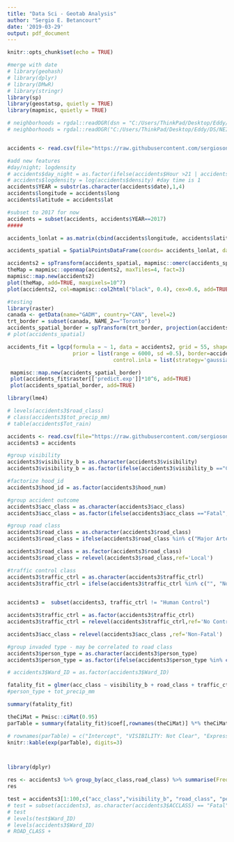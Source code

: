 ```yaml
---
title: "Data Sci - Geotab Analysis"
author: "Sergio E. Betancourt"
date: '2019-03-29'
output: pdf_document
---
```


```r
knitr::opts_chunk$set(echo = TRUE)
```


```r
#merge with date
# library(geohash)
# library(dplyr)
# library(DMwR)
# library(stringr)
library(sp)
library(geostatsp, quietly = TRUE)
library(mapmisc, quietly = TRUE)

# neighborhoods = rgdal::readOGR(dsn = "C:/Users/ThinkPad/Desktop/Eddy/DS", layer = "NEIGHBORHOODS_WGS84")
# neighborhoods = rgdal::readOGR("C:/Users/ThinkPad/Desktop/Eddy/DS/NEIGHBORHOODS_WGS84.shp",layer="NEIGHBORHOODS_WGS84")


accidents <- read.csv(file="https://raw.githubusercontent.com/sergiosonline/data_sci_geo/master/data/final/accidents.csv", header=TRUE)

#add new features
#day/night; logdensity
# accidents$day_night = as.factor(ifelse(accidents$Hour >21 | accidents$Hour <6, "Night", "Day")) #day time is 1
# accidents$logdensity = log(accidents$density) #day time is 1
accidents$YEAR = substr(as.character(accidents$date),1,4)
accidents$longitude = accidents$long
accidents$latitude = accidents$lat

#subset to 2017 for now
accidents = subset(accidents, accidents$YEAR==2017)
#####

accidents_lonlat = as.matrix(cbind(accidents$longitude, accidents$latitude),nrow=nrow(accidents))

accidents_spatial = SpatialPointsDataFrame(coords= accidents_lonlat, data = accidents, coords.nrs = numeric(0), CRS("+proj=longlat +datum=WGS84 +ellps=WGS84 +towgs84=0,0,0"),  bbox = NULL)

accidents2 = spTransform(accidents_spatial, mapmisc::omerc(accidents_spatial, angle=-17))
theMap = mapmisc::openmap(accidents2, maxTiles=4, fact=3)
mapmisc::map.new(accidents2)
plot(theMap, add=TRUE, maxpixels=10^7)
plot(accidents2, col=mapmisc::col2html("black", 0.4), cex=0.6, add=TRUE)
```


```r
#testing
library(raster)
canada <- getData(name="GADM", country="CAN", level=2)
trt_border = subset(canada, NAME_2=="Toronto")
accidents_spatial_border = spTransform(trt_border, projection(accidents2))
# plot(accidents_spatial)
```



```r
accidents_fit = lgcp(formula = ~ 1, data = accidents2, grid = 55, shape = 1, buffer = 2000, 
                     prior = list(range = 6000, sd =0.5), border=accidents_spatial_border, 
                                  control.inla = list(strategy='gaussian'), verbose=FALSE, covariates = list(ROAD_CLASS = accidents2$ROAD_CLASS))

 mapmisc::map.new(accidents_spatial_border)
 plot(accidents_fit$raster[['predict.exp']]*10^6, add=TRUE)
 plot(accidents_spatial_border, add=TRUE)

```


```r
library(lme4)

# levels(accidents3$road_class)
# class(accidents3$tot_precip_mm)
# table(accidents$Tot_rain)

accidents <- read.csv(file="https://raw.githubusercontent.com/sergiosonline/data_sci_geo/master/data/final/accidents.csv", header=TRUE)
accidents3 = accidents

#group visibility
accidents3$visibility_b = as.character(accidents3$visibility)
accidents3$visibility_b = as.factor(ifelse(accidents3$visibility_b =="Clear", "Clear", "Not Clear"))

#factorize hood_id
accidents3$hood_id = as.factor(accidents3$hood_num)

#group accident outcome
accidents3$acc_class = as.character(accidents3$acc_class)
accidents3$acc_class = as.factor(ifelse(accidents3$acc_class =="Fatal", "Fatal", "Non-Fatal"))

#group road class
accidents3$road_class = as.character(accidents3$road_class)
accidents3$road_class = ifelse(accidents3$road_class %in% c("Major Arterial", "Major Arterial Ramp", "Minor Arterial"), "Arterial", ifelse(accidents3$road_class %in% c("Expressway", "Expressway Ramp"), "Expressway", ifelse(accidents3$road_class %in% c("Local", "Laneway"), "Local", accidents3$road_class)))

accidents3$road_class = as.factor(accidents3$road_class)                                                        
accidents3$road_class = relevel(accidents3$road_class,ref='Local')

#traffic control class
accidents3$traffic_ctrl = as.character(accidents3$traffic_ctrl)
accidents3$traffic_ctrl = ifelse(accidents3$traffic_ctrl %in% c("", "No Control"), "No Control", ifelse(accidents3$traffic_ctrl %in% c("School Guard", "Police Control", "Traffic Controller"), "Human Control", ifelse(accidents3$traffic_ctrl %in% c("Stop Sign", "Yield Sign", "Traffic Gate"), "Traffic Sign", ifelse(accidents3$traffic_ctrl %in% c("Stop Sign", "Pedestrian Crossover", "Streetcar (Stop for)"), "Pedestrian Crossing",
                                                                                                                                                                                                                        accidents3$traffic_ctrl))))

accidents3 =  subset(accidents3, traffic_ctrl != "Human Control")

accidents3$traffic_ctrl = as.factor(accidents3$traffic_ctrl)                                                        
accidents3$traffic_ctrl = relevel(accidents3$traffic_ctrl,ref='No Control')

accidents3$acc_class = relevel(accidents3$acc_class ,ref='Non-Fatal')

#group invaded type - may be correlated to road class
accidents3$person_type = as.character(accidents3$person_type)
accidents3$person_type = as.factor(ifelse(accidents3$person_type %in% c("Pedestrian", "Pedestrian - Not Hit"), "Pedestrian involved", "Pedestrian not involved"))

# accidents3$Ward_ID = as.factor(accidents3$Ward_ID)

fatality_fit = glmer(acc_class ~ visibility_b + road_class + traffic_ctrl + person_type + (1|hood_id), family = "binomial", nAGQ=0, control=glmerControl(optimizer= "Nelder_Mead"), data=accidents3)
#person_type + tot_precip_mm 

summary(fatality_fit)

theCiMat = Pmisc::ciMat(0.95)
parTable = summary(fatality_fit)$coef[,rownames(theCiMat)] %*% theCiMat

# rownames(parTable) = c("Intercept", "VISIBILITY: Not Clear", "Expressway", "Expressway Ramp", "Laneway", "Local", "Major Arterial" , "Major Arterial Ramp" , "Minor Arterial", "Night Time")
knitr::kable(exp(parTable), digits=3)



library(dplyr)

res <- accidents3 %>% group_by(acc_class,road_class) %>% summarise(Freq=n())
res
```




```r
test = accidents3[1:100,c("acc_class","visibility_b", "road_class", "person_type", "tot_precip_mm", "Hood_ID")]
# test = subset(accidents3, as.character(accidents3$ACCLASS) == "Fatal")
# test
# levels(test$Ward_ID)
# levels(accidents3$Ward_ID)
# ROAD_CLASS + 
```











